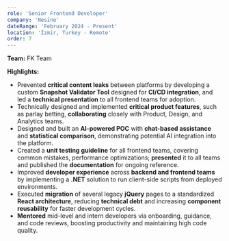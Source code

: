```yaml
---
role: 'Senior Frontend Developer'
company: 'Nesine'
dateRange: 'February 2024 - Present'
location: 'İzmir, Turkey - Remote'
order: 7
---
```


**Team:** FK Team

**Highlights:**

- Prevented **critical content leaks** between platforms by developing a custom **Snapshot Validator Tool** designed for **CI/CD integration**, and led a **technical presentation** to all frontend teams for adoption.
- Technically designed and implemented **critical product features**, such as parlay betting, **collaborating** closely with Product, Design, and Analytics teams.
- Designed and built an **AI-powered POC** with **chat-based assistance** and **statistical comparison**, demonstrating potential AI integration into the platform.
- Created a **unit testing guideline** for all frontend teams, covering common mistakes, performance optimizations; **presented** it to all teams and published the **documentation** for ongoing reference.
- Improved **developer experience** across **backend and frontend teams** by implementing a **.NET** solution to run client-side scripts from deployed environments.
- Executed **migration** of several legacy **jQuery** pages to a standardized **React architecture**, reducing **technical debt** and increasing **component reusability** for faster development cycles.
- **Mentored** mid-level and intern developers via onboarding, guidance, and code reviews, boosting productivity and maintaining high code quality.
